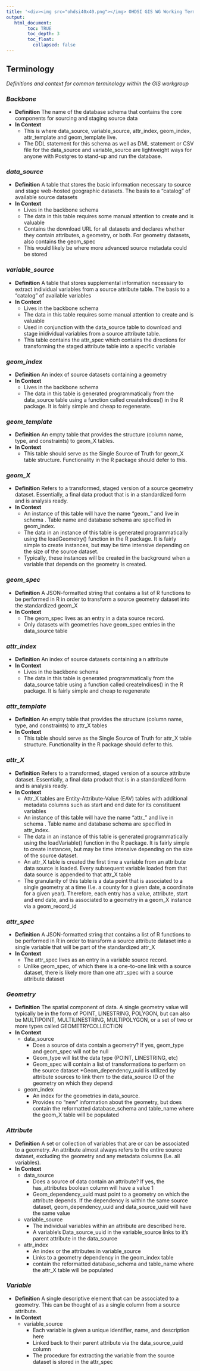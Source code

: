 ```yaml
---
title: '<div><img src="ohdsi40x40.png"></img> OHDSI GIS WG Working Terminology </div>'
output:
   html_document:
        toc: TRUE
        toc_depth: 3
        toc_float:
          collapsed: false
---
```




## **Terminology**

*Definitions and context for common terminology within the GIS workgroup*

### *Backbone*
* **Definition**
  The name of the database schema that contains the core components for sourcing and staging source data 
* **In Context**
  * This is where data_source, variable_source, attr_index, geom_index, attr_template and geom_template live. 
  * The DDL statement for this schema as well as DML statement or CSV file for the data_source and variable_source are lightweight ways for anyone with Postgres to stand-up and run the database. 

### *data_source*
* **Definition**
  A table that stores the basic information necessary to source and stage web-hosted geographic datasets. The basis to a "catalog" of available source datasets 
* **In Context**
  * Lives in the backbone schema 
  * The data in this table requires some manual attention to create and is valuable 
  * Contains the download URL for all datasets and declares whether they contain attributes, a geometry, or both. For geometry datasets, also contains the geom_spec 
  * This would likely be where more advanced source metadata could be stored 

### *variable_source*
* **Definition**
  A table that stores supplemental information necessary to extract individual variables from a source attribute table. The basis to a "catalog" of available variables
* **In Context**
  * Lives in the backbone schema 
  * The data in this table requires some manual attention to create and is valuable 
  * Used in conjunction with the data_source table to download and stage inidividual variables from a source attribute table. 
  * This table contains the attr_spec which contains the directions for transforming the staged attribute table into a specific variable 

### *geom_index*
* **Definition**
  An index of source datasets containing a geometry
* **In Context**
  * Lives in the backbone schema 
  * The data in this table is generated programmatically from the data_source table using a function called createIndices() in the R package. It is fairly simple and cheap to regenerate.
  
### *geom_template*
* **Definition**
  An empty table that provides the structure (column name, type, and constraints) to geom_X tables. 
* **In Context**
  * This table should serve as the Single Source of Truth for geom_X table structure. Functionality in the R package should defer to this. 
  
### *geom_X*
* **Definition**
  Refers to a transformed, staged version of a source geometry dataset. Essentially, a final data product that is in a standardized form and is analysis ready. 
* **In Context**
  * An instance of this table will have the name "geom_<table_name>" and live in schema <database_schema>. Table name and database schema are specified in geom_index.
  * The data in an instance of this table is generated programmatically using the loadGeometry() function in the R package. It is fairly simple to create instances, but may be time intensive depending on the size of the source dataset. 
  * Typically, these instances will be created in the background when a variable that depends on the geometry is created. 

### *geom_spec*
* **Definition**
  A JSON-formatted string that contains a list of R functions to be performed in R in order to transform a source geometry dataset into the standardized geom_X
* **In Context**
  * The geom_spec lives as an entry in a data source record. 
  * Only datasets with geometries have geom_spec entries in the data_source table
  
### *attr_index*
* **Definition**
  An index of source datasets containing a n attribute
* **In Context**
  * Lives in the backbone schema 
  * The data in this table is generated programmatically from the data_source table using a function called createIndices() in the R package. It is fairly simple and cheap to regenerate 

### *attr_template*
* **Definition**
  An empty table that provides the structure (column name, type, and constraints) to attr_X tables
* **In Context**
  * This table should serve as the Single Source of Truth for attr_X table structure. Functionality in the R package should defer to this. 

### *attr_X*
* **Definition**
  Refers to a transformed, staged version of a source attribute dataset. Essentially, a final data product that is in a standardized form and is analysis ready. 
* **In Context**
  * Attr_X tables are Entity-Attribute-Value (EAV) tables with additional metadata columns such as start and end date for its constituent variables 
  * An instance of this table will have the name “attr_<table_name>” and live in schema <database_schema>. Table name and database schema are specified in attr_index. 
  * The data in an instance of this table is generated programmatically using the loadVariable() function in the R package. It is fairly simple to create instances, but may be time intensive depending on the size of the source dataset. 
  * An attr_X table is created the first time a variable from an attribute data source is loaded. Every subsequent variable loaded from that data source is appended to that attr_X table 
  * The granularity of this table is a data point that is associated to a single geometry at a time (I.e. a county for a given date, a coordinate for a given year). Therefore, each entry has a value, attribute, start and end date, and is associated to a geometry in a geom_X instance via a geom_record_id 

### *attr_spec*
* **Definition**
  A JSON-formatted string that contains a list of R functions to be performed in R in order to transform a source attribute dataset into a single variable that will be part of the standardized attr_X
* **In Context**
  * The attr_spec lives as an entry in a variable source record. 
  * Unlike geom_spec, of which there is a one-to-one link with a source dataset, there is likely more than one attr_spec with a source attribute dataset 

### *Geometry*
* **Definition**
  The spatial component of data. A single geometry value will typically be in the form of POINT, LINESTRING, POLYGON, but can also be MULTIPOINT, MULTILINESTRING, MULTIPOLYGON, or a set of two or more types called GEOMETRYCOLLECTION
* **In Context**
  * data_source
    * Does a source of data contain a geometry? If yes, geom_type and geom_spec will not be null 
    * Geom_type will list the data type (POINT, LINESTRING, etc) 
    * Geom_spec will contain a list of transformations to perform on the source dataset 
    *Geom_dependency_uuid is utilized by attribute sources to link them to the data_source ID of the geometry on which they depend 
  * geom_index
    * An index for the geometries in data_source.
    * Provides no “new” information about the geometry, but does contain the reformatted database_schema and table_name where the geom_X table will be populated 

### *Attribute*
* **Definition**
  A set or collection of variables that are or can be associated to a geometry. An attribute almost always refers to the entire source dataset, excluding the geometry and any metadata columns (I.e. all variables). 
* **In Context**
  * data_source
    * Does a source of data contain an attribute? If yes, the has_attributes boolean column will have a value 1 
    * Geom_dependency_uuid must point to a geometry on which the attribute depends. If the dependency is within the same source dataset, geom_dependency_uuid and data_source_uuid will have the same value 
  * variable_source
    * The individual variables within an attribute are described here. 
    * A variable’s Data_source_uuid in the variable_source links to it’s parent attribute in the data_source 
  * attr_index
    * An index or the attributes in variable_source 
    * Links to a geometry dependency in the geom_index table 
    * contain the reformatted database_schema and table_name where the attr_X table will be populated 

### *Variable*
* **Definition**
  A single descriptive element that can be associated to a geometry. This can be thought of as a single column from a source attribute. 
* **In Context**
  * variable_source
    * Each variable is given a unique identifier, name, and description here 
    * Linked back to their parent attribute via the data_source_uuid column 
    * The procedure for extracting the variable from the source dataset is stored in the attr_spec 



	
